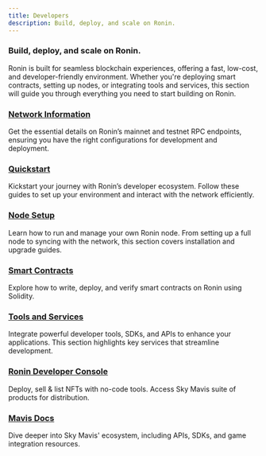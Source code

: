 ```yaml
---
title: Developers
description: Build, deploy, and scale on Ronin.
---
```



### Build, deploy, and scale on Ronin.

Ronin is built for seamless blockchain experiences, offering a fast, low-cost, and developer-friendly environment. Whether you're deploying smart contracts, setting up nodes, or integrating tools and services, this section will guide you through everything you need to start building on Ronin.


### [Network Information](/developers/network)
Get the essential details on Ronin’s mainnet and testnet RPC endpoints, ensuring you have the right configurations for development and deployment.


### [Quickstart](/developers/quickstart)
Kickstart your journey with Ronin’s developer ecosystem. Follow these guides to set up your environment and interact with the network efficiently.

### [Node Setup](/developers/nodes)
Learn how to run and manage your own Ronin node. From setting up a full node to syncing with the network, this section covers installation and upgrade guides.

### [Smart Contracts](/developers/smart-contracts/deploy)
Explore how to write, deploy, and verify smart contracts on Ronin using Solidity.

### [Tools and Services](/developers/tools)
Integrate powerful developer tools, SDKs, and APIs to enhance your applications. This section highlights key services that streamline development.

### [Ronin Developer Console](https://developers.roninchain.com/console)
Deploy, sell & list NFTs with no-code tools. Access Sky Mavis suite of products for distribution.

### [Mavis Docs](https://docs.skymavis.com/)
Dive deeper into Sky Mavis' ecosystem, including APIs, SDKs, and game integration resources.

